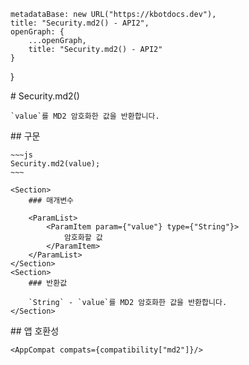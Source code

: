 
    metadataBase: new URL("https://kbotdocs.dev"),
    title: "Security.md2() - API2",
    openGraph: {
        ...openGraph,
        title: "Security.md2() - API2"
    }
}

<Section>
    # Security.md2()

    `value`를 MD2 암호화한 값을 반환합니다.
</Section>
<Section>
    ## 구문

    ~~~js
    Security.md2(value);
    ~~~

    <Section>
        ### 매개변수

        <ParamList>
            <ParamItem param={"value"} type={"String"}>
                암호화할 값
            </ParamItem>
        </ParamList>
    </Section>
    <Section>
        ### 반환값

        `String` - `value`를 MD2 암호화한 값을 반환합니다.
    </Section>
</Section>
<Section>
    ## 앱 호환성

    <AppCompat compats={compatibility["md2"]}/>
</Section>